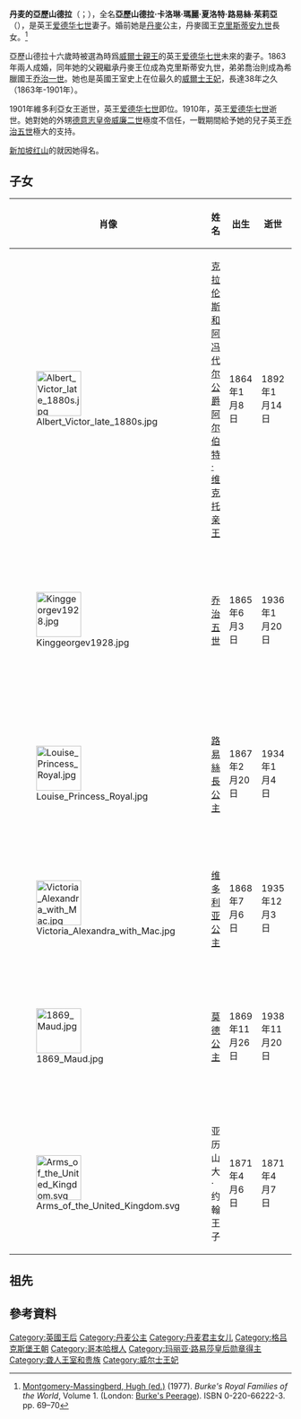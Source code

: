 {{Infobox royalty|consort=yes
| name         = 丹麦的亚历山德拉
| image        = Queen Alexandra in choker.jpg
| image_size   = 250px
| caption      = 1887年的丹麦的亚历山德拉
| succession   = [[英国君主配偶列表|联合王国及其自治领王后]]、印度-{皇后}-
| reign        = 1901年1月22日–1910年5月6日
| coronation   = 1902年8月9日
| cor-type1    = [[德里杜尔巴|德里杜尔巴]]
| coronation1  = 1903年1月1日
| spouse       = [[爱德华七世|爱德华七世]]
| issue        = [[阿尔伯特·维克托王子_(克拉伦斯和阿文代尔公爵)|克拉倫斯和埃文代爾公爵阿爾伯特·維克托王子]]<br>[[乔治五世|乔治五世]]<br>[[路易絲長公主|路易絲長公主]]<br>[[维多利亚公主_(爱德华七世之女)|維多利亞公主]]<br>[[莫德王后_(挪威)|挪威王后莫德]]<br>亞歷山大·約翰王子
| full name    = 亞歷山德拉·卡洛琳·瑪麗·夏洛特·路易絲·茱莉亞<br>Alexandra Caroline Marie Charlotte Louise Julia
| house        = [[格呂克斯堡王朝|格呂克斯堡王朝]]
| father       = [[克里斯蒂安九世|克里斯蒂安九世]]<ref name="bp">[[Hugh_Massingberd|Montgomery-Massingberd, Hugh (ed.)]] (1977). ''Burke's Royal Families of the World'', Volume 1. (London: [[Burke's_Peerage|Burke's Peerage]]). ISBN 0-220-66222-3. pp. 69–70</ref>
| mother       = [[黑森-卡塞爾的路易絲|黑森-卡塞爾的路易絲]]<ref name="bp">[[Hugh_Massingberd|Montgomery-Massingberd, Hugh (ed.)]] (1977). ''Burke's Royal Families of the World'', Volume 1. (London: [[Burke's_Peerage|Burke's Peerage]]). ISBN 0-220-66222-3. pp. 69–70</ref>
| birth_date   = {{Birth date|1844|12|1|df=y}}
| birth_place  = {{DNK}}[[哥本哈根|哥本哈根]][[黄宫_(哥本哈根)|黄宫]] 
| death_date   = {{Death date and age|1925|11|20|1844|12|1|df=y}}
| death_place  = {{UK}}[[英格兰|英格兰]][[诺福克郡|诺福克郡]][[桑德林汉姆府|桑德林汉姆府]]
| burial_date  = 1925年11月28日
| burial_place = {{UK}}[[英格兰|英格兰]][[温莎城堡|温莎城堡]][[圣乔治礼拜堂_(温莎城堡)|圣乔治礼拜堂]]
}}

'''丹麦的亞歷山德拉'''（{{lang-en|Alexandra of Denmark}}；{{bd|1844年|12月1日|1925年|11月25日}}），全名'''亞歷山德拉·卡洛琳·瑪麗·夏洛特·路易絲·茱莉亞'''（{{lang-en|Alexandra Caroline Marie Charlotte Louise Julia}}），是英王[[爱德华七世|爱德华七世]]妻子。婚前她是[[丹麥|丹麥]]公主，丹麥國王[[克里斯蒂安九世|克里斯蒂安九世]]長女。<ref name="bp">[[Hugh_Massingberd|Montgomery-Massingberd, Hugh (ed.)]] (1977). ''Burke's Royal Families of the World'', Volume 1. (London: [[Burke's_Peerage|Burke's Peerage]]). ISBN 0-220-66222-3. pp. 69–70</ref>

亞歷山德拉十六歲時被選為時爲[[威爾士親王|威爾士親王]]的英王[[爱德华七世|爱德华七世]]未來的妻子。1863年兩人成婚，同年她的父親繼承丹麥王位成為克里斯蒂安九世，弟弟喬治則成為希臘國王[[乔治一世_(希腊)|乔治一世]]。她也是英國王室史上在位最久的[[威爾士王妃|威爾士王妃]]，長達38年之久（1863年-1901年）。

1901年維多利亞女王逝世，英王[[爱德华七世|爱德华七世]]即位。1910年，英王[[爱德华七世|爱德华七世]]逝世。她對她的外甥[[德意志皇帝|德意志皇帝]][[威廉二世_(德国)|威廉二世]]極度不信任，一戰期間給予她的兒子英王[[乔治五世|乔治五世]]極大的支持。

[[新加坡|新加坡]][[红山_(新加坡)|红山]]的{{le|亞歷山大 (新加坡)|Alexandra, Singapore|亞歷山大}}就因她得名。

== 子女 ==
{| class="wikitable"
!肖像!!姓名!!出生!!逝世!!备注
|-
|[[File:Albert_Victor_late_1880s.jpg|80px]]||[[艾伯特·维克托亲王_(克拉伦斯公爵)|克拉伦斯和阿冯代尔公爵阿尔伯特·维克托亲王]]||1864年1月8日 ||1892年1月14日|| 死于[[肺炎|肺炎]]，终年28岁。
|-
|[[File:Kinggeorgev1928.jpg|80px]]||[[乔治五世|乔治五世]]||1865年6月3日||1936年1月20日||1893年娶[[特克的玛丽|特克的玛丽郡主]]；有五子一女
|-
|[[File:Louise_Princess_Royal.jpg|80px]]||[[路易絲長公主|路易絲長公主]]||1867年2月20日||1934年1月4日||1889年嫁[[第一代法夫公爵亚历山大·达夫|第一代法夫公爵亚历山大·达夫]]；有二女
|-
|[[File:Victoria_Alexandra_with_Mac.jpg|80px]]||[[维多利亚公主_(爱德华七世之女)|维多利亚公主]]||1868年7月6日||1935年12月3日|| 终身未婚
|-
|[[File:1869_Maud.jpg|80px]]||[[莫德王后_(挪威)|莫德公主]]||1869年11月26日||1938年11月20日||1896年嫁表弟挪威国王[[哈康七世|哈康七世]]；有一子
|-
|[[File:Arms_of_the_United_Kingdom.svg|80px]]||亚历山大·约翰王子 ||1871年4月6日||1871年4月7日|| 
|}

== 祖先 ==
{{Ahnentafel top|先祖}}<center>
{{ahnentafel-compact5
| style = font-size: 85%; 
|boxstyle_1=background-color: #ddf;
|boxstyle_2=background-color: #fdd;
|boxstyle_3=background-color: #ffc;
|boxstyle_4=background-color: #dfd;
|boxstyle_5=background-color: #9fe;
|1='''丹麥的亚历山德拉'''
|2='''父：'''丹麦国王[[克里斯蒂安九世|克里斯蒂安九世]]
|3='''母：'''[[露易絲_(黑森-卡塞爾)|黑森-卡塞爾的露易丝]]
|4='''祖父：'''什勒斯維希-霍爾斯坦-森訥堡-格呂克斯堡公爵[[腓特烈·威廉_(石勒苏益格-荷尔斯泰因-索恩德堡-格吕克斯堡公爵)|腓特烈·威廉]]
|5='''祖母：'''黑森-卡塞爾的[[路易絲·卡羅琳_(黑森-卡塞爾)|路易絲·卡羅琳]]
|6='''外祖父：'''[[威廉王子_(黑森-卡塞尔)|黑森-卡塞尔的威廉]]
|7='''外祖母：'''[[夏洛特公主_(丹麥)|丹麦的夏洛特公主]]
|8='''曾祖父：'''[[腓特烈·卡尔·路德维希|腓特烈·卡尔·路德维希]]
|9='''曾祖母：'''[[施利本的弗蕾德里克|施利本的弗蕾德里克]]
|10= '''外曾祖父：'''[[卡爾王子_(黑森-卡塞爾)|黑森-卡塞尔的卡爾]]
|11='''外曾祖母：'''[[丹麥的路易絲_(1750-1831)|丹麥的路易絲公主]]
|12='''外曾祖父：'''[[腓特烈王子_(黑森-卡塞尔)|黑森-卡塞尔的腓特烈]]
|13='''外曾祖母：'''[[拿骚-乌辛根的卡罗琳|拿骚-乌辛根的卡罗琳]]
|14='''外曾祖父：'''[[丹麥的弗雷德里克_(1753-1805)|丹麥的弗雷德里克王子]]
|15='''外曾祖母：'''梅克伦堡-施威林的[[索菲·弗蕾德里克_(梅克伦堡-施威林)|索菲·弗蕾德里克]]
|16='''高祖父：'''[[卡尔·安东·奥古斯特|卡尔·安东·奥古斯特]]
|17='''高祖母：'''{{le|多纳-卢斯特瑙的夏洛特|Countess Charlotte of Dohna-Leistenau}}
|18='''外高祖父：'''{{le|施利本的卡尔·利奥波德|Count Karl Leopold von Schlieben}}
|19='''外高祖母：'''勒恩多夫的玛丽亚·艾蕾諾爾
|20='''外高祖父：'''黑森-卡塞尔伯爵[[腓特烈二世_(黑森-卡塞爾)|腓特烈二世]]
|21='''外高祖母：'''[[大不列顛的瑪麗公主|大不列顛的瑪麗公主]]
|22='''外高祖父：'''丹麦国王[[弗雷德里克五世|弗雷德里克五世]]
|23='''外高祖母：'''[[大不列顛的路易絲|大不列顛的路易絲]]
|24='''外高祖父：'''黑森-卡塞尔伯爵腓特烈二世（同上）
|25='''外高祖母：'''大不列顛的瑪麗公主（同上）
|26='''外高祖父：'''拿骚-乌辛根親王{{le|卡爾·威廉 (拿骚-乌辛根)|Charles William, Prince of Nassau-Usingen|卡爾·威廉}}
|27='''外高祖母：'''莱宁根-达格斯堡的{{le|卡罗琳·费莉齊塔 (莱宁根-达格斯堡)|Countess Caroline Felizitas of Leiningen-Dagsburg|卡罗琳·费莉齊塔}}
|28='''外高祖父：'''丹麦国王弗雷德里克五世（同上）
|29='''外高祖母：'''不倫瑞克-沃爾芬比特爾的[[朱麗安妮·瑪麗_(不倫瑞克-沃爾芬比特爾)|朱麗安妮·瑪麗]]
|30='''外高祖父：'''{{le|梅克伦堡-施威林的路德維希|Duke Louis of Mecklenburg-Schwerin}}
|31='''外高祖母：'''萨克森-科堡-萨尔费尔德的{{le|夏洛特·索菲 (萨克森-科堡-薩爾费尔德)|Princess Charlotte Sophie of Saxe-Coburg-Saalfeld|夏洛特·索菲}}
}}</center>
{{ahnentafel bottom}}

== 參考資料 ==
{{Reflist}}

{{威爾斯王妃}}
{{羅撒西公爵夫人}}
{{Authority control}}
{{DEFAULTSORT:Alexandra}}
[[Category:英國王后|Category:英國王后]]
[[Category:丹麦公主|Category:丹麦公主]]
[[Category:丹麦君主女儿|Category:丹麦君主女儿]]
[[Category:格吕克斯堡王朝|Category:格吕克斯堡王朝]]
[[Category:哥本哈根人|Category:哥本哈根人]]
[[Category:玛丽亚·路易莎皇后勋章得主|Category:玛丽亚·路易莎皇后勋章得主]]
[[Category:聋人王室和贵族|Category:聋人王室和贵族]]
[[Category:威尔士王妃|Category:威尔士王妃]]